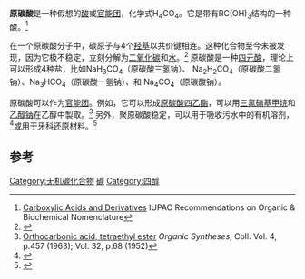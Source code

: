 {{Chembox
| Verifiedfields = changed
| verifiedrevid = 457794250
| ImageFileL1 = Orthocarbonic acid Structural Formulae.png
|  ImageFileL1_Ref = {{Chemboximage|correct|??}}
|  ImageSizeL1 = 121
|  ImageNameL1 = Stereo skeletal formula of orthocarbonic acid
| ImageFileR1 = Orthocarbonic-acid-Spartan-MP2-3D-balls-B.png
|  ImageFileR1_Ref = {{Chemboximage|correct|??}}
|  ImageSizeR1 = 121
|  ImageNameR1 = Ball and stick model of orthocarbonic acid
| IUPACName = orthocarbonic acid
| SystematicName = Methanetetrol<ref>{{Cite web|title = Methanetetrol - PubChem Public Chemical Database|url = http://pubchem.ncbi.nlm.nih.gov/summary/summary.cgi?cid=9547954&loc=ec_rcs|work = The PubChem Project|location = USA|publisher = National Center for Biotechnology Information|access-date = 2012-08-05|archive-date = 2012-11-03|archive-url = https://web.archive.org/web/20121103085921/http://pubchem.ncbi.nlm.nih.gov/summary/summary.cgi?cid=9547954&loc=ec_rcs|dead-url = no}}</ref> (substitutive)
| Section1 = {{Chembox Identifiers
|  CASNo_Ref = {{cascite|changed|??}}
| CASNo = 463-84-3
|  PubChem = 9547954
|   PubChem_Ref = {{Pubchemcite|correct|pubchem}}
|  ChemSpiderID = 7826887
|   ChemSpiderID_Ref = {{chemspidercite|correct|chemspider}}
|  SMILES = OC(O)(O)O
|  StdInChI = 1S/CH4O4/c2-1(3,4)5/h2-5H
|   StdInChI_Ref = {{stdinchicite|correct|chemspider}}
|  StdInChIKey = RXCVUXLCNLVYIA-UHFFFAOYSA-N
|   StdInChIKey_Ref = {{stdinchicite|correct|chemspider}}
}}
| Section2 = {{Chembox Properties
|  C = 1
|  H = 4
|  O = 4
|  ExactMass = 80.010958616 g mol<sup>-1</sup>
}}
| Section3 = {{Chembox Related
|  OtherCpds = [[二羟基亚甲基卡宾|二羟基亚甲基卡宾]]<br />
[[硅酸|硅酸]]
}}
}}

'''原碳酸'''是一种假想的[[酸|酸]]或[[官能团|官能团]]，化学式H<sub>4</sub>CO<sub>4</sub>。它是带有RC(OH)<sub>3</sub>结构的一种酸。<ref>[http://www.chem.qmul.ac.uk/iupac/class/carba.html#25 Carboxylic Acids and Derivatives] {{Wayback|url=http://www.chem.qmul.ac.uk/iupac/class/carba.html#25 |date=20170913060101 }} IUPAC Recommendations on Organic & Biochemical Nomenclature</ref> 

在一个原碳酸分子中，碳原子与4个[[羟基|羟基]]以共价键相连。这种化合物至今未被发现，因为它极不稳定，立刻分解为[[二氧化碳|二氧化碳]]和[[水|水]]。<ref name=Bohm1997>{{cite journal | author = Bohm, S. | coauthors = Antipova, D.; Kuthan, J. | year = 1997 | title = A Study of Methanetetraol Dehydration to Carbonic Acid | journal = International Journal of Quantum Chemistry | volume = 62 | pages = 315–322
 | doi = 10.1002/(SICI)1097-461X(1997)62:3<315::AID-QUA10>3.3.CO;2-N}}</ref> 原碳酸是一种[[四元酸|四元酸]]，理论上可以形成4种盐，比如NaH<sub>3</sub>CO<sub>4</sub>（原碳酸三氢钠）、 Na<sub>2</sub>H<sub>2</sub>CO<sub>4</sub>（原碳酸二氢钠）、Na<sub>3</sub>HCO<sub>4</sub>（原碳酸一氢钠）、和 Na<sub>4</sub>CO<sub>4</sub>（原碳酸钠）。

原碳酸可以作为[[官能团|官能团]]。例如，它可以形成[[原碳酸四乙酯|原碳酸四乙酯]]，可以用[[三氯硝基甲烷|三氯硝基甲烷]]和[[乙醇钠|乙醇钠]]在乙醇中製取。<ref>[http://www.orgsyn.org/orgsyn/orgsyn/prepContent.asp?prep=cv4p0457 Orthocarbonic acid, tetraethyl ester] {{Wayback|url=http://www.orgsyn.org/orgsyn/orgsyn/prepContent.asp?prep=cv4p0457 |date=20120920183920 }} ''Organic Syntheses'', Coll. Vol. 4, p.457 (1963); Vol. 32, p.68 (1952)</ref> 另外，聚原碳酸稳定，可以用于吸收污水中的有机溶剂，<ref name=Sonmez2005>{{cite journal | author = Sonmez, H.B. | coauthors = Wudl, F. | year = 2005 | title = Cross-linked poly (orthocarbonate) s as organic solvent sorbents |journal=Macromolecules |volume=38 |issue=5 |pages=1623–1626 |doi=10.1021/ma048731x')}}</ref>或用于牙科还原材料。<ref name=Stansbury1992>{{cite journal | author = Stansbury, J.W. | year = 1992 | title = Synthesis and evaluation of new oxaspiro monomers for double ring-opening polymerization | journal = Journal of Dental Research | volume = 71 | issue = 7 | pages = 1408–1412 | url = http://jdr.iadrjournals.org/cgi/content/abstract/71/7/1408 | accessdate = 2008-06-19 | doi = 10.1177/00220345920710070901 | deadurl = yes | archiveurl = https://web.archive.org/web/20080708223634/http://jdr.iadrjournals.org/cgi/content/abstract/71/7/1408 | archivedate = 2008-07-08 }}</ref>

==参考==
{{reflist}}

[[Category:无机碳化合物|Category:无机碳化合物]]
[[Category:无机酸|碳]]
[[Category:四醇|Category:四醇]]